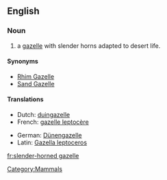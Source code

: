 ==English==
{{wikipedia}}

===Noun===
{{en-noun}}

# a [[gazelle]] with slender horns adapted to desert life.

====Synonyms====
* [[Rhim Gazelle]]
* [[Sand Gazelle]]

====Translations====
{{trans-top|Gazella leptoceros}}
* Dutch: [[duingazelle]] {{m}}
* French: [[gazelle leptocère]]
{{trans-mid}}
* German: [[Dünengazelle]]
* Latin: [[Gazella leptoceros]]
{{trans-bottom}}

[[Category:Mammals]]

[[fr:slender-horned gazelle]]